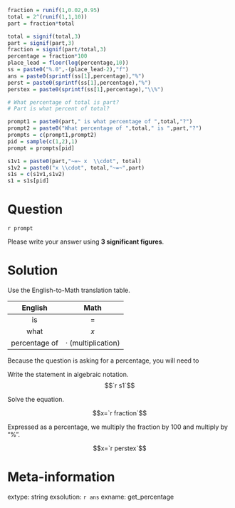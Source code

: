 ```r
fraction = runif(1,0.02,0.95)
total = 2^(runif(1,1,10))
part = fraction*total

total = signif(total,3)
part = signif(part,3)
fraction = signif(part/total,3)
percentage = fraction*100
place_lead = floor(log(percentage,10))
ss = paste0("%.0",-(place_lead-2),"f")
ans = paste0(sprintf(ss[1],percentage),"%")
perst = paste0(sprintf(ss[1],percentage),"%")
perstex = paste0(sprintf(ss[1],percentage),"\\%")

# What percentage of total is part?
# Part is what percent of total?

prompt1 = paste0(part," is what percentage of ",total,"?")
prompt2 = paste0("What percentage of ",total," is ",part,"?")
prompts = c(prompt1,prompt2)
pid = sample(c(1,2),1)
prompt = prompts[pid]

s1v1 = paste0(part,"~=~ x  \\cdot", total)
s1v2 = paste0("x \\cdot", total,"~=~",part)
s1s = c(s1v1,s1v2)
s1 = s1s[pid]

```

Question
========

`r prompt`

Please write your answer using **3 significant figures**.

Solution
========

Use the English-to-Math translation table.

| English | Math |
|:---:|:---:|
| is | $=$ |
| what | $x$ |
| percentage of | $\cdot$ (multiplication) |

Because the question is asking for a percentage, you will need to 

Write the statement in algebraic notation.
$$`r s1`$$

Solve the equation.

$$x=`r fraction`$$

Expressed as a percentage, we multiply the fraction by 100 and multiply by "%".


$$x=`r perstex`$$



Meta-information
============
extype: string
exsolution: `r ans`
exname: get_percentage